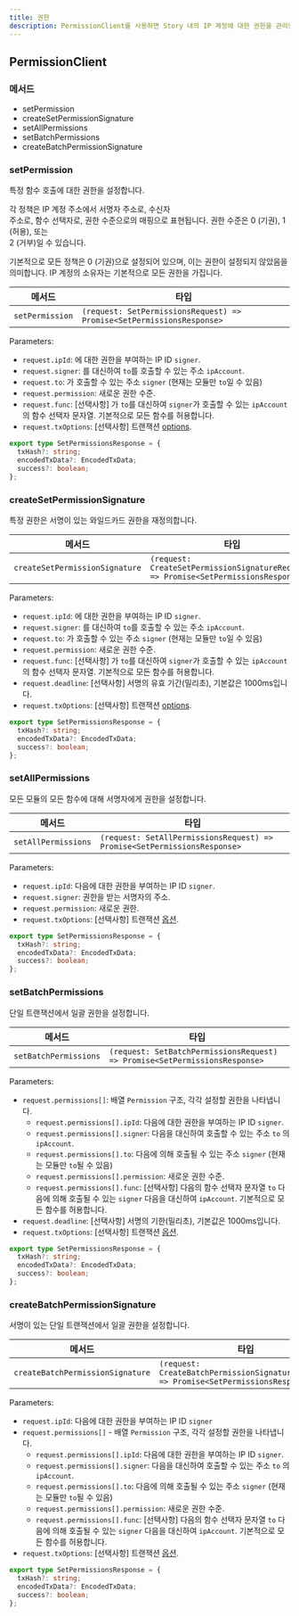 ```yaml
---
title: 권한
description: PermissionClient를 사용하면 Story 내의 IP 계정에 대한 권한을 관리할 수 있습니다.
---
```


## PermissionClient

### 메서드

* setPermission
* createSetPermissionSignature
* setAllPermissions
* setBatchPermissions
* createBatchPermissionSignature

### setPermission

특정 함수 호출에 대한 권한을 설정합니다.

각 정책은 IP 계정 주소에서 서명자 주소로, 수신자\
주소로, 함수 선택자로, 권한 수준으로의 매핑으로 표현됩니다. 권한 수준은 0 (기권), 1 (허용), 또는\
2 (거부)일 수 있습니다.

기본적으로 모든 정책은 0 (기권)으로 설정되어 있으며, 이는 권한이 설정되지 않았음을 의미합니다. IP 계정의 소유자는 기본적으로 모든 권한을 가집니다.

| 메서드             | 타입                                                                    |
| --------------- | --------------------------------------------------------------------- |
| `setPermission` | `(request: SetPermissionsRequest) => Promise<SetPermissionsResponse>` |

Parameters:

* `request.ipId`: 에 대한 권한을 부여하는 IP ID `signer`.
* `request.signer`: 를 대신하여 `to`를 호출할 수 있는 주소 `ipAccount`.
* `request.to`: 가 호출할 수 있는 주소 `signer` (현재는 모듈만 `to`일 수 있음)
* `request.permission`: 새로운 권한 수준.
* `request.func`: \[선택사항] 가 `to`를 대신하여 `signer`가 호출할 수 있는 `ipAccount`의 함수 선택자 문자열. 기본적으로 모든 함수를 허용합니다.
* `request.txOptions`: \[선택사항] 트랜잭션 [options](https://github.com/storyprotocol/sdk/blob/main/packages/core-sdk/src/types/options.ts).

```typescript Response Type
export type SetPermissionsResponse = {
  txHash?: string;
  encodedTxData?: EncodedTxData;
  success?: boolean;
};
```

### createSetPermissionSignature

특정 권한은 서명이 있는 와일드카드 권한을 재정의합니다.

| 메서드                            | 타입                                                                                  |
| ------------------------------ | ----------------------------------------------------------------------------------- |
| `createSetPermissionSignature` | `(request: CreateSetPermissionSignatureRequest) => Promise<SetPermissionsResponse>` |

Parameters:

* `request.ipId`: 에 대한 권한을 부여하는 IP ID `signer`.
* `request.signer`: 를 대신하여 `to`를 호출할 수 있는 주소 `ipAccount`.
* `request.to`: 가 호출할 수 있는 주소 `signer` (현재는 모듈만 `to`일 수 있음)
* `request.permission`: 새로운 권한 수준.
* `request.func`: \[선택사항] 가 `to`를 대신하여 `signer`가 호출할 수 있는 `ipAccount`의 함수 선택자 문자열. 기본적으로 모든 함수를 허용합니다.
* `request.deadline`: \[선택사항] 서명의 유효 기간(밀리초), 기본값은 1000ms입니다.
* `request.txOptions`: \[선택사항] 트랜잭션 [options](https://github.com/storyprotocol/sdk/blob/main/packages/core-sdk/src/types/options.ts).

```typescript Response Type
export type SetPermissionsResponse = {
  txHash?: string;
  encodedTxData?: EncodedTxData;
  success?: boolean;
};
```

### setAllPermissions

모든 모듈의 모든 함수에 대해 서명자에게 권한을 설정합니다.

| 메서드                 | 타입                                                                       |
| ------------------- | ------------------------------------------------------------------------ |
| `setAllPermissions` | `(request: SetAllPermissionsRequest) => Promise<SetPermissionsResponse>` |

Parameters:

* `request.ipId`: 다음에 대한 권한을 부여하는 IP ID `signer`.
* `request.signer`: 권한을 받는 서명자의 주소.
* `request.permission`: 새로운 권한.
* `request.txOptions`: \[선택사항] 트랜잭션 [옵션](https://github.com/storyprotocol/sdk/blob/main/packages/core-sdk/src/types/options.ts).

```typescript Response Type
export type SetPermissionsResponse = {
  txHash?: string;
  encodedTxData?: EncodedTxData;
  success?: boolean;
};
```

### setBatchPermissions

단일 트랜잭션에서 일괄 권한을 설정합니다.

| 메서드                   | 타입                                                                         |
| --------------------- | -------------------------------------------------------------------------- |
| `setBatchPermissions` | `(request: SetBatchPermissionsRequest) => Promise<SetPermissionsResponse>` |

Parameters:

* `request.permissions[]`: 배열 `Permission` 구조, 각각 설정할 권한을 나타냅니다.
  * `request.permissions[].ipId`: 다음에 대한 권한을 부여하는 IP ID `signer`.
  * `request.permissions[].signer`: 다음을 대신하여 호출할 수 있는 주소 `to` 의 `ipAccount`.
  * `request.permissions[].to`: 다음에 의해 호출될 수 있는 주소 `signer` (현재는 모듈만 `to`될 수 있음)
  * `request.permissions[].permission`: 새로운 권한 수준.
  * `request.permissions[].func`: \[선택사항] 다음의 함수 선택자 문자열 `to` 다음에 의해 호출될 수 있는 `signer` 다음을 대신하여 `ipAccount`. 기본적으로 모든 함수를 허용합니다.
* `request.deadline`: \[선택사항] 서명의 기한(밀리초), 기본값은 1000ms입니다.
* `request.txOptions`: \[선택사항] 트랜잭션 [옵션](https://github.com/storyprotocol/sdk/blob/main/packages/core-sdk/src/types/options.ts).

```typescript Response Type
export type SetPermissionsResponse = {
  txHash?: string;
  encodedTxData?: EncodedTxData;
  success?: boolean;
};
```

### createBatchPermissionSignature

서명이 있는 단일 트랜잭션에서 일괄 권한을 설정합니다.

| 메서드                              | 타입                                                                                    |
| -------------------------------- | ------------------------------------------------------------------------------------- |
| `createBatchPermissionSignature` | `(request: CreateBatchPermissionSignatureRequest) => Promise<SetPermissionsResponse>` |

Parameters:

* `request.ipId`: 다음에 대한 권한을 부여하는 IP ID `signer`
* `request.permissions[]` - 배열 `Permission` 구조, 각각 설정할 권한을 나타냅니다.
  * `request.permissions[].ipId`: 다음에 대한 권한을 부여하는 IP ID `signer`.
  * `request.permissions[].signer`: 다음을 대신하여 호출할 수 있는 주소 `to` 의 `ipAccount`.
  * `request.permissions[].to`: 다음에 의해 호출될 수 있는 주소 `signer` (현재는 모듈만 `to`될 수 있음)
  * `request.permissions[].permission`: 새로운 권한 수준.
  * `request.permissions[].func`: \[선택사항] 다음의 함수 선택자 문자열 `to` 다음에 의해 호출될 수 있는 `signer` 다음을 대신하여 `ipAccount`. 기본적으로 모든 함수를 허용합니다.
* `request.txOptions`: \[선택사항] 트랜잭션 [옵션](https://github.com/storyprotocol/sdk/blob/main/packages/core-sdk/src/types/options.ts).

```typescript Response Type
export type SetPermissionsResponse = {
  txHash?: string;
  encodedTxData?: EncodedTxData;
  success?: boolean;
};
```
